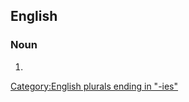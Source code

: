 ==English==

===Noun===
{{head|en|noun plural form|head=[[single]]-[[parent]] [[family|families]]}}

# {{plural of|single-parent family|lang=en}}

[[Category:English plurals ending in "-ies"]]